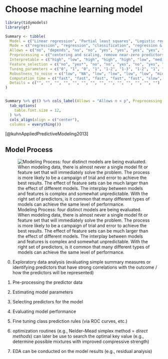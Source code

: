 # Choose machine learning model


```r

library(tidymodels)
library(gt)

Summary <- tibble(
  Model = c("Linear regression", "Partial least squares", "Logistic regression", "Ridge regression", "Elastic net/lasso", "Support vector machines", "MARS/FDA", "K-nearest neighbors", "Random forest", "Boosted trees", "Neural networks", "LDA", "Naive Bayes", "C5.0"),
  Mode = c("regression", "regression", "classification", "regression & classification", "regression & classification", "regression & classification", "regression & classification", "regression & classification", "regression & classification", "regression & classification", "regression & classification", "classification", "classification", "classification"),
  Allows = c("no", "depends", "no", "no", "yes", "yes", "yes", "yes", "yes", "yes", "yes", "no", "yes", "yes"),
  Preprocessing = c("centering and scaling, remove near-zero predictors, remove highly correlated predictors, remove non-informative predictors", "centering and scaling, remove non-informative predictors", "centering and scaling, remove near-zero predictors, remove highly correlated predictors, remove non-informative predictors", "centering and scaling, remove near-zero predictors, remove non-informative predictors", "centering and scaling, remove near-zero predictors", "centering and scaling, remove non-informative predictors", "", "centering and scaling, remove near-zero predictors", "", "", "centering and scaling, remove near-zero predictors, remove highly correlated predictors, remove non-informative predictors", "remove near-zero predictors", "remove near-zero predictors", ""),
  Interpretable = c("high", "low", "high", "high", "high", "low", "medium", "low", "low", "low", "low", "medium", "low", "medium"),
  Feature_selection = c("no", "yes*", "no", "no", "yes", "no", "yes", "no", "depends", "yes", "no", "no", "no", "yes"),
  Tuning_parameters = c("0", "1", "0", "1", "1-2", "1-3", "1-2", "1", "0-1", "3", "2", "0-2", "0-1", "0-3"),
  Robustness_to_noise = c("low", "NA", "low", "low", "low", "low", "mid", "mid", "high", "high", "low", "low", "mid", "high"),
  Computation_time = c("fast", "fast", "fast", "fast", "fast", "slow", "mid", "fast", "slow", "slow", "slow", "fast", "mid", "low"),
  Details = c("", "", "", "", "", "", "", "", "", "", "", "", "", "")
)


Summary %>% gt() %>% cols_label(Allows = "Allows n < p", Preprocessing = "Pre-processing", Feature_selection = "Automatic feature selection", Tuning_parameters = "Number of tuning parameters", Robustness_to_noise = "Robust to predictor noise", Computation_time = "Computation time") %>% 
  tab_options(
    table.font.size = 12,
  ) %>% 
  cols_align(align = c("center"),
  columns = everything())
```

[@kuhnAppliedPredictiveModeling2013]

## Model Process

![Modeling Process: four distinct models are being evaluated. When modeling data, there is almost never a single model fit or feature set that will immediately solve the problem. The process is more likely to be a campaign of trial and error to achieve the best results. The effect of feature sets can be much larger than the effect of different models. The interplay between models and features is complex and somewhat unpredictable. With the right set of predictors, is it common that many different types of models can achieve the same level of performance.](Images/modeling process.png)

0) Exploratory data analysis (evaluating simple summary measures or identifying predictors that have strong correlations with the outcome / how the predictors will be represented)
1) Pre-processing the predictor data 
2) Estimating model parameters 
3) Selecting predictors for the model 
4) Evaluating model performance 
5) Fine tuning class prediction rules (via ROC curves, etc.)

6) optimization routines (e.g., Nelder–Mead simplex method = *direct methods*) can later be use to search the optimal key value (e.g., determine possible mixtures with improved compressive strength)
7) EDA can be conducted on the model results (e.g., residual analysis)